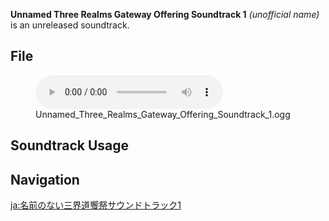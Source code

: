 {{Soundtrack Infobox
|type       = Unreleased Soundtracks
|audio      = Unnamed Three Realms Gateway Offering Soundtrack 1.ogg
}}
'''Unnamed Three Realms Gateway Offering Soundtrack 1''' ''(unofficial name)'' is an unreleased soundtrack.

==File==
[[File:Unnamed Three Realms Gateway Offering Soundtrack 1.ogg|600px]]

==Soundtrack Usage==
{{Soundtrack Usage
|location = Three Realms Gateway Offering (Area)//pre-light realm chisel activation
}}
<!--
==Trivia==
-->

==Navigation==
{{Soundtrack Navbox|Unreleased}}

[[ja:名前のない三界道饗祭サウンドトラック1]]